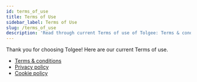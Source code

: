 ```yaml
---
id: terms_of_use
title: Terms of Use
sidebar_label: Terms of Use
slug: /terms_of_use
description: 'Read through current Terms of use of Tolgee: Terms & conditions, Privacy policy and Cookie policy. Thank you for choosing Tolgee.'
---
```


Thank you for choosing Tolgee! Here are our current Terms of use.

- [Terms & conditions](/docs/terms_and_conditions/terms_and_conditions)
- [Privacy policy](/docs/terms_and_conditions/privacy_policy)
- [Cookie policy](/docs/terms_and_conditions/cookie_policy)
